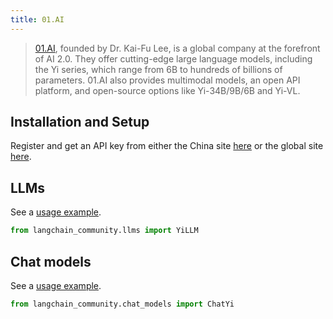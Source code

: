 ```yaml
---
title: 01.AI
---
```


>[01.AI](https://www.lingyiwanwu.com/en), founded by Dr. Kai-Fu Lee, is a global company at the forefront of AI 2.0. They offer cutting-edge large language models, including the Yi series, which range from 6B to hundreds of billions of parameters. 01.AI also provides multimodal models, an open API platform, and open-source options like Yi-34B/9B/6B and Yi-VL.

## Installation and Setup

Register and get an API key from either the China site [here](https://platform.lingyiwanwu.com/apikeys) or the global site [here](https://platform.01.ai/apikeys).

## LLMs

See a [usage example](/oss/javascript/integrations/llms/yi).

```python
from langchain_community.llms import YiLLM
```

## Chat models

See a [usage example](/oss/javascript/integrations/chat/yi).

```python
from langchain_community.chat_models import ChatYi
```
